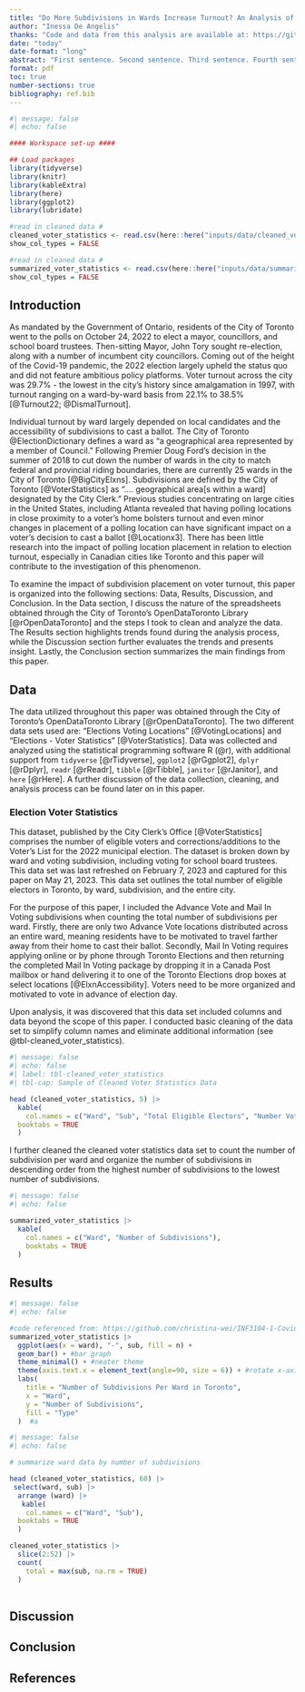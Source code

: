 ```yaml
---
title: "Do More Subdivisions in Wards Increase Turnout? An Analysis of the 2022 Toronto Municipal Election"
author: "Inessa De Angelis"
thanks: "Code and data from this analysis are available at: https://github.com/InessaDeAngelis/Toronto_Elections" 
date: "today"
date-format: "long" 
abstract: "First sentence. Second sentence. Third sentence. Fourth sentence."
format: pdf
toc: true
number-sections: true
bibliography: ref.bib
---
```


```r
#| message: false
#| echo: false

#### Workspace set-up ####

## Load packages
library(tidyverse)
library(knitr)
library(kableExtra)
library(here)
library(ggplot2)
library(lubridate)

#read in cleaned data #
cleaned_voter_statistics <- read.csv(here::here("inputs/data/cleaned_voter_statistics.csv"))
show_col_types = FALSE

#read in cleaned data #
summarized_voter_statistics <- read.csv(here::here("inputs/data/summarized_voter_statistics.csv"))
show_col_types = FALSE
```

## Introduction
As mandated by the Government of Ontario, residents of the City of Toronto went to the polls on October 24, 2022 to elect a mayor, councillors, and school board trustees. Then-sitting Mayor, John Tory sought re-election, along with a number of incumbent city councillors. Coming out of the height of the Covid-19 pandemic, the 2022 election largely upheld the status quo and did not feature ambitious policy platforms. Voter turnout across the city was 29.7% - the lowest in the city’s history since amalgamation in 1997, with turnout ranging on a ward-by-ward basis from 22.1% to 38.5% [@Turnout22; @DismalTurnout]. 

Individual turnout by ward largely depended on local candidates and the accessibility of subdivisions to cast a ballot. The City of Toronto @ElectionDictionary defines a ward as “a geographical area represented by a member of Council.” Following Premier Doug Ford’s decision in the summer of 2018 to cut down the number of wards in the city to match federal and provincial riding boundaries, there are currently 25 wards in the City of Toronto [@BigCityElxns]. Subdivisions are defined by the City of Toronto [@VoterStatistics] as “.... geographical area[s within a ward] designated by the City Clerk.” Previous studies concentrating on large cities in the United States, including Atlanta revealed that having polling locations in close proximity to a voter’s home bolsters turnout and even minor changes in placement of a polling location can have significant impact on a voter’s decision to cast a ballot [@Locationx3]. There has been little research into the impact of polling location placement in relation to election turnout, especially in Canadian cities like Toronto and this paper will contribute to the investigation of this phenomenon. 

To examine the impact of subdivision placement on voter turnout, this paper is organized into the following sections: Data, Results, Discussion, and Conclusion.  In the Data section, I discuss the nature of the spreadsheets obtained through the City of Toronto’s OpenDataToronto Library [@rOpenDataToronto] and the steps I took to clean and analyze the data. The Results section highlights trends found during the analysis process, while the Discussion section further evaluates the trends and presents insight. Lastly, the Conclusion section summarizes the main findings from this paper. 

## Data
The data utilized throughout this paper was obtained through the City of Toronto’s OpenDataToronto Library [@rOpenDataToronto]. The two different data sets used are: “Elections Voting Locations” [@VotingLocations] and “Elections - Voter Statistics” [@VoterStatistics]. Data was collected and analyzed using the statistical programming software R (@r), with additional support from `tidyverse` [@rTidyverse], `ggplot2` [@rGgplot2], `dplyr` [@rDplyr], `readr` [@rReadr], `tibble` [@rTibble], `janitor` [@rJanitor], and `here` [@rHere]. A further discussion of the data collection, cleaning, and analysis process can be found later on in this paper. 

### Election Voter Statistics
This dataset, published by the City Clerk's Office [@VoterStatistics] comprises the number of eligible voters and corrections/additions to the Voter’s List for the 2022 municipal election. The dataset is broken down by ward and voting subdivision, including voting for school board trustees. This data set was last refreshed on February 7, 2023 and captured for this paper on May 21, 2023. This data set outlines the total number of eligible electors in Toronto, by ward, subdivision, and the entire city. 

For the purpose of this paper, I included the Advance Vote and Mail In Voting subdivisions when counting the total number of subdivisions per ward. Firstly, there are only two Advance Vote locations distributed across an entire ward, meaning residents have to be motivated to travel farther away from their home to cast their ballot. Secondly, Mail In Voting requires applying online or by phone through Toronto Elections and then returning the completed Mail In Voting package by dropping it in a Canada Post mailbox or hand delivering it to one of the Toronto Elections drop boxes at select locations [@ElxnAccessibility]. Voters need to be more organized and motivated to vote in advance of election day.  

Upon analysis, it was discovered that this data set included columns and data beyond the scope of this paper. I conducted basic cleaning of the data set to simplify column names and eliminate additional information (see @tbl-cleaned_voter_statistics).

```r
#| message: false
#| echo: false
#| label: tbl-cleaned_voter_statistics
#| tbl-cap: Sample of Cleaned Voter Statistics Data

head (cleaned_voter_statistics, 5) |>
  kable(
    col.names = c("Ward", "Sub", "Total Eligible Electors",	"Number Voted",	"Percent Voted"),
  booktabs = TRUE
  )
```

I further cleaned the cleaned voter statistics data set to count the number of subdivision per ward and organize the number of subdivisions in descending order from the highest number of subdivisions to the lowest number of subdivisions.

```r
#| message: false
#| echo: false

summarized_voter_statistics |>
  kable(
    col.names = c("Ward", "Number of Subdivisions"), 
    booktabs = TRUE
  )
```

## Results

```r
#| message: false
#| echo: false

#code referenced from: https://github.com/christina-wei/INF3104-1-Covid-Clinics/blob/main/outputs/paper/covid_clinics.qmd
summarized_voter_statistics |>
  ggplot(aes(x = ward), "-", sub, fill = n) + 
  geom_bar() + #bar graph
  theme_minimal() + #neater theme
  theme(axis.text.x = element_text(angle=90, size = 6)) + #rotate x-axis & smaller font
  labs(
    title = "Number of Subdivisions Per Ward in Toronto",
    x = "Ward",
    y = "Number of Subdivisions",
    fill = "Type"
  )  #a

```


```r
#| message: false
#| echo: false

# summarize ward data by number of subdivisions

head (cleaned_voter_statistics, 60) |>
 select(ward, sub) |>
  arrange (ward) |>
   kable(
    col.names = c("Ward", "Sub"),
  booktabs = TRUE
  )

cleaned_voter_statistics |>
  slice(2:52) |>
  count(
    total = max(sub, na.rm = TRUE)
  )
  
```
## Discussion


## Conclusion


## References
